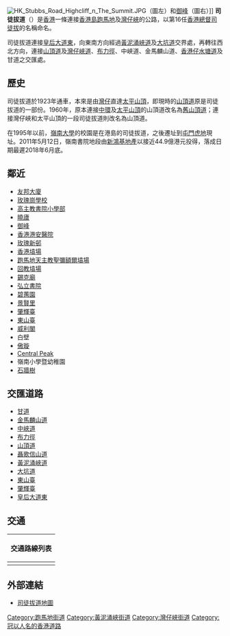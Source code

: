 {{Coord|22.2683891|114.1770082|source:GoogleMaps|display=title}}
{{Infobox Hong Kong Road
|中文街道名稱=  司徒拔道
|英文街道名稱=  Stubbs Road
|圖片      =File:Stubbs Road 2016.jpg
|圖片說明  =位於[[灣仔峽|灣仔峽]]的司徒拔道
|路段總長度=4.2
|車速限制  =50
|行車線數量=雙線雙程
|所在地區  =[[灣仔區|灣仔區]]
|起點      =[[皇后大道東_(街道)|皇后大道東]]
|終點      =[[山頂道|山頂道]]／[[灣仔峽道|灣仔峽道]]／[[布力徑|布力徑]]／[[中峽道|中峽道]]／[[金馬麟山道|金馬麟山道]]／[[香港仔水塘道|香港仔水塘道]]／[[甘道|甘道]]
|道路命名日期  = 1923年2月15日
|通車日期  =1923年
}}
[[File:HK_Stubbs_Road_Highcliff_n_The_Summit.JPG|thumb]]（圖左）和[[御峰|御峰]]（圖右）]]
{{commonscat|Stubbs Road}}
'''司徒拔道'''（{{lang-en|'''Stubbs Road'''}}）是[[香港|香港]]一條連接[[香港島|香港島]][[跑馬地|跑馬地]]及[[灣仔峽|灣仔峽]]的公路，以第16任[[香港總督|香港總督]][[司徒拔|司徒拔]]的名稱命名。

司徒拔道連接[[皇后大道|皇后大道東]]，向東南方向經過[[黃泥涌峽道|黃泥涌峽道]]及[[大坑道|大坑道]]交界處，再轉往西北方向，連接[[山頂道|山頂道]]及[[灣仔峽道|灣仔峽道]]、[[布力徑|布力徑]]、中峽道、金馬麟山道、[[香港仔水塘道|香港仔水塘道]]及甘道之交匯處。

==歷史==
司徒拔道於1923年通車，本來是由[[灣仔|灣仔]]直達[[太平山_(香港)|太平山頂]]，即現時的[[山頂道|山頂道]]原是司徒拔道的一部份。1960年，原本連接[[中環|中環]]及[[太平山_(香港)|太平山頂]]的山頂道改名為[[舊山頂道|舊山頂道]]；連接灣仔峽和太平山頂的一段司徒拔道則改名為山頂道。

在1995年以前，[[嶺南大學_(香港)|嶺南大學]]的校園是在港島的司徒拔道，之後遷址到[[屯門|屯門]][[虎地|虎地]]現址。2011年5月12日，嶺南書院地段由[[新鴻基地產|新鴻基地產]]以接近44.9億港元投得，落成日期最遲2018年6月底。

==鄰近==
* [[友邦大廈|友邦大廈]]
* [[玫瑰崗學校|玫瑰崗學校]]
* [[高主教書院小學部|高主教書院小學部]]
* [[曉廬|曉廬]]
* [[御峰|御峰]]
* [[香港港安醫院|香港港安醫院]]
* [[玫瑰新邨|玫瑰新邨]]
* [[香港墳場|香港墳場]]
* [[跑馬地天主教聖彌額爾墳場|跑馬地天主教聖彌額爾墳場]]
* [[回教墳場_(香港)|回教墳場]]
* [[錫克廟|錫克廟]]
* [[弘立書院|弘立書院]]
* [[碧蕙園|碧蕙園]]
* [[景賢里|景賢里]]
* [[肇輝臺|肇輝臺]]
* [[東山臺|東山臺]]
* [[威利閣|威利閣]]
*白壁
* [[傲璇|傲璇]]
* [[Central_Peak|Central Peak]]
*嶺南小學暨幼稚園
*[[香港石牆樹|石牆樹]]

==交匯道路==
*[[甘道|甘道]]
*[[金馬麟山道|金馬麟山道]]
*[[中峽道|中峽道]]
*[[布力徑|布力徑]]
*[[山頂道|山頂道]]
*[[聶歌信山道|聶歌信山道]]
*[[黃泥涌峽道|黃泥涌峽道]]
*[[大坑道|大坑道]]
*[[東山臺|東山臺]]
*[[肇輝臺|肇輝臺]]
*[[皇后大道東_(街道)|皇后大道東]]
==交通==
{| class="mw-collapsible mw-collapsed wikitable" style="background:white; margin: 0 auto; width: auto;"  
! 交通路線列表
|-
|
{{港島巴士簡單列表|6|15|15B|66|76}}
{{港島專線小巴簡單列表|24A|24M|26}}
|}

==外部連結==
* [http://www.centamap.com/scripts/centamap2.asp?lg=B5&cx=837010&cy=814068&zm=4&mx=837010&my=814068&ms=2&sx=&sy=&ss=0&sl=&vm=&lb=&ly= 司徒拔道地圖]{{Wayback|url=http://www.centamap.com/scripts/centamap2.asp?lg=B5&cx=837010&cy=814068&zm=4&mx=837010&my=814068&ms=2&sx=&sy=&ss=0&sl=&vm=&lb=&ly= |date=20070308032214 }}

[[Category:跑馬地街道|Category:跑馬地街道]]
[[Category:黃泥涌峽街道|Category:黃泥涌峽街道]]
[[Category:灣仔峽街道|Category:灣仔峽街道]]
[[Category:冠以人名的香港道路|Category:冠以人名的香港道路]]